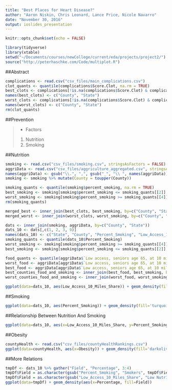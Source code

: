 ```yaml
---
title: "Best Places for Heart Disease?"
author: "Aaron Niskin, Chris Leonard, Lance Price, Nicole Navarro"
date: "November 30, 2016"
output: ioslides_presentation
---
```


```r
knitr::opts_chunk$set(echo = FALSE)
```

```r
library(tidyverse)
library(xtable)
setwd("~/Documents/courses/newCollege/current/eda/projects/project2/")
source("http://peterhaschke.com/Code/multiplot.R")
```

##Abstract

<!-- Chris's part -->

```r
complications <- read.csv("csv_files/main_complications.csv")
clot_quants <- quantile(complications$Score.Clot, na.rm = TRUE)
best_clots <- complications[!is.na(complications$Score.Clot) & complications$Score.Clot <= clot_quants[[2]], c("County.Name", "State")]
names(best_clots) <- c("County", "State")
worst_clots <- complications[!is.na(complications$Score.Clot) & complications$Score.Clot >= clot_quants[[4]], c("County.Name", "State")]
names(worst_clots) <- c("County", "State")
rm(clot_quants)
```

<!-- Lance's part -->


<!-- Aaron's part -->
##Prevention

>-  Factors
    1.  Nutrition
    2.  Smoking
    
##Nutrition

```r
smoking <- read.csv("csv_files/smoking.csv", stringsAsFactors = FALSE)
aggriData <- read.csv("csv_files/aggriculture_aggregated.csv", stringsAsFactors = FALSE)
names(aggriData) <- gsub("\\.", ",", gsub("_", "\\ ", names(aggriData)))
smoking <- smoking %>% mutate(County = toupper(County))
```

```r
smoking_quants <- quantile(smoking$percent_smoking, na.rm = TRUE)
best_smoking <- smoking[smoking$percent_smoking <= smoking_quants[[2]], c("County", "State")]
worst_smoking <- smoking[smoking$percent_smoking >= smoking_quants[[4]], c("County", "State")]
rm(smoking_quants)
```

```r
merged_best <- inner_join(best_clots, best_smoking, by=c("County", "State"))
merged_worst <- inner_join(worst_clots, worst_smoking, by=c("County", "State"))
```

```r
dats <- inner_join(smoking, aggriData, by=c("County", "State"))
dats_10 <- dats[,c(1, 2, 3, 9)]
names(dats_10) <- c("State", "County", "Percent_Smoking", "Low_Access_10_Miles_Share")
smoking_quants <- quantile(dats_10$Percent_Smoking)
worst_smoking <- smoking[smoking$percent_smoking >= smoking_quants[[4]], ]
best_smoking <- smoking[smoking$percent_smoking <= smoking_quants[[2]], ]

food_quants <- quantile(aggriData$`Low access, seniors age 65, at 10 miles, share`)
worst_food <- aggriData[aggriData$`Low access, seniors age 65, at 10 miles, share` >= food_quants[[3]],]
best_food <- aggriData[aggriData$`Low access, seniors age 65, at 10 miles, share` <= food_quants[[2]],]
best_counties_food_and_smoking <- inner_join(best_food, best_smoking, by=c("State", "County")) %>% mutate(County = toupper(County))
worst_counties_food_and_smoking <- inner_join(worst_food, worst_smoking, by=c("State", "County")) %>% mutate(County = toupper(County))
```

```r
ggplot(data=dats_10, aes(Low_Access_10_Miles_Share)) + geom_density(fill='tomato2') + labs(title="Density Plot for Smoking Percentage of Population", x="Percentage of Population that Smokes")
```

##Smoking

```r
ggplot(data=dats_10, aes(Percent_Smoking)) + geom_density(fill='turquoise3') + labs(x="Percentage of Smokers in Population")
```

##Relationship Between Nutrition And Smoking


```r
ggplot(data=dats_10, aes(x=Low_Access_10_Miles_Share, y=Percent_Smoking)) + geom_point(alpha=0.8, size=0.2) + geom_smooth() + labs(x="Poor Access to Supermarkets", y="Percentage of Smokers in Population", title="Smoking Percentage vs Access to Nutrition")
```

##Obesity

```r
countyHealth <- read.csv("csv_files/countyHealthRankings.csv")
ggplot(data=countyHealth, aes(x=Obesity)) + geom_density(fill='darkolivegreen2') + labs(title="Percentage of Obesity in Population")
```

##More Relations
```r
tmpDf <- dats_10 %>% gather("Field", "Percentage", 3:4)
tmpDf$Field = as.character(gsub("Percent_Smoking", "Smokers", tmpDf$Field))
tmpDf$Field = as.character(gsub("Low_Access_10_Miles_Share", "Low Nutritional Access", tmpDf$Field))
ggplot(data=tmpDf) + geom_density(aes(x=Percentage, fill=Field))
```

